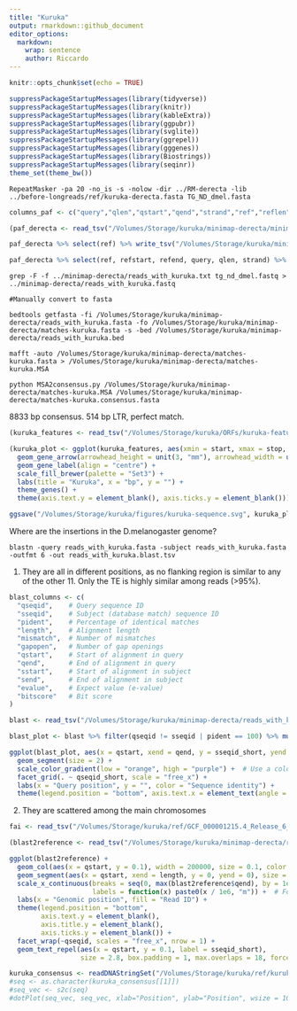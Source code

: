 ```yaml
---
title: "Kuruka"
output: rmarkdown::github_document
editor_options: 
  markdown: 
    wrap: sentence
    author: Riccardo
---
```


```r
knitr::opts_chunk$set(echo = TRUE)
```

```r
suppressPackageStartupMessages(library(tidyverse))
suppressPackageStartupMessages(library(knitr))
suppressPackageStartupMessages(library(kableExtra))
suppressPackageStartupMessages(library(ggpubr))
suppressPackageStartupMessages(library(svglite))
suppressPackageStartupMessages(library(ggrepel))
suppressPackageStartupMessages(library(gggenes))
suppressPackageStartupMessages(library(Biostrings))
suppressPackageStartupMessages(library(seqinr))
theme_set(theme_bw())
```

```{}
RepeatMasker -pa 20 -no_is -s -nolow -dir ../RM-derecta -lib ../before-longreads/ref/kuruka-derecta.fasta TG_ND_dmel.fasta
```

```r
columns_paf <- c("query","qlen","qstart","qend","strand","ref","reflen","refstart","refend","matching_bases","matching_including_gaps","quality")

(paf_derecta <- read_tsv("/Volumes/Storage/kuruka/minimap-derecta/minimap-output.paf", col_names = columns_paf) %>% filter(strand %in% c("+", "-")) %>% type_convert())

paf_derecta %>% select(ref) %>% write_tsv("/Volumes/Storage/kuruka/minimap-derecta/reads_with_kuruka.txt", col_names = FALSE)

paf_derecta %>% select(ref, refstart, refend, query, qlen, strand) %>% write_tsv("/Volumes/Storage/kuruka/minimap-derecta/reads_with_kuruka.bed", col_names = FALSE)
```

```{}
grep -F -f ../minimap-derecta/reads_with_kuruka.txt tg_nd_dmel.fastq > ../minimap-derecta/reads_with_kuruka.fastq

#Manually convert to fasta

bedtools getfasta -fi /Volumes/Storage/kuruka/minimap-derecta/reads_with_kuruka.fasta -fo /Volumes/Storage/kuruka/minimap-derecta/matches-kuruka.fasta -s -bed /Volumes/Storage/kuruka/minimap-derecta/reads_with_kuruka.bed

mafft -auto /Volumes/Storage/kuruka/minimap-derecta/matches-kuruka.fasta > /Volumes/Storage/kuruka/minimap-derecta/matches-kuruka.MSA

python MSA2consensus.py /Volumes/Storage/kuruka/minimap-derecta/matches-kuruka.MSA /Volumes/Storage/kuruka/minimap-derecta/matches-kuruka.consensus.fasta
```

8833 bp consensus.
514 bp LTR, perfect match.

```r
(kuruka_features <- read_tsv("/Volumes/Storage/kuruka/ORFs/kuruka-features.txt"))

(kuruka_plot <- ggplot(kuruka_features, aes(xmin = start, xmax = stop, y = 0, fill = blastp, forward = TRUE, label = blastp)) +
  geom_gene_arrow(arrowhead_height = unit(3, "mm"), arrowhead_width = unit(1, "mm")) +
  geom_gene_label(align = "centre") +
  scale_fill_brewer(palette = "Set3") +
  labs(title = "Kuruka", x = "bp", y = "") +
  theme_genes() +
  theme(axis.text.y = element_blank(), axis.ticks.y = element_blank()))

ggsave("/Volumes/Storage/kuruka/figures/kuruka-sequence.svg", kuruka_plot)
```


Where are the insertions in the D.melanogaster genome?
```{}
blastn -query reads_with_kuruka.fasta -subject reads_with_kuruka.fasta -outfmt 6 -out reads_with_kuruka.blast.tsv
```

1. They are all in different positions, as no flanking region is similar to any of the other 11. Only the TE is highly similar among reads (>95%).
```r
blast_columns <- c(
  "qseqid",    # Query sequence ID
  "sseqid",    # Subject (database match) sequence ID
  "pident",    # Percentage of identical matches
  "length",    # Alignment length
  "mismatch",  # Number of mismatches
  "gapopen",   # Number of gap openings
  "qstart",    # Start of alignment in query
  "qend",      # End of alignment in query
  "sstart",    # Start of alignment in subject
  "send",      # End of alignment in subject
  "evalue",    # Expect value (e-value)
  "bitscore"   # Bit score
)

blast <- read_tsv("/Volumes/Storage/kuruka/minimap-derecta/reads_with_kuruka.blast.tsv", col_names = blast_columns)

blast_plot <- blast %>% filter(qseqid != sseqid | pident == 100) %>% mutate(qseqid_short = substr(qseqid, 1, 2), sseqid_short = substr(sseqid, 1, 2))

ggplot(blast_plot, aes(x = qstart, xend = qend, y = sseqid_short, yend = sseqid_short, color = pident)) +
  geom_segment(size = 2) +  
  scale_color_gradient(low = "orange", high = "purple") +  # Use a color gradient
  facet_grid(. ~ qseqid_short, scale = "free_x") +
  labs(x = "Query position", y = "", color = "Sequence identity") +
  theme(legend.position = "bottom", axis.text.x = element_text(angle = 90, hjust = 1, size = 4))
```

2. They are scattered among the main chromosomes
```r
fai <- read_tsv("/Volumes/Storage/kuruka/ref/GCF_000001215.4_Release_6_plus_ISO1_MT_genomic.fna.fai", col_names = c("qseqid", "len"))

(blast2reference <- read_tsv("/Volumes/Storage/kuruka/minimap-derecta/reads_with_kuruka.blast2reference.tsv", col_names = blast_columns) %>% mutate(sseqid_short = substr(sseqid, 1, 2)) %>% group_by(sseqid_short) %>% filter(length == max(length)) %>% inner_join(fai, by = "qseqid") %>% select(-mismatch, -gapopen, -sstart, -send, -X3, -X4, -X5, -evalue, -bitscore))

ggplot(blast2reference) +
  geom_col(aes(x = qstart, y = 0.1), width = 200000, size = 0.1, color = "black", fill = "red") +  # Corrected geom_bar
  geom_segment(aes(x = qstart, xend = length, y = 0, yend = 0), size = 1.5, color = "grey") +  # Fixed segment
  scale_x_continuous(breaks = seq(0, max(blast2reference$qend), by = 1e7),  
                     labels = function(x) paste0(x / 1e6, "m")) +  # Format as "0m", "1m", ...
  labs(x = "Genomic position", fill = "Read ID") +
  theme(legend.position = "bottom",
        axis.text.y = element_blank(),  
        axis.title.y = element_blank(),  
        axis.ticks.y = element_blank()) +  
  facet_wrap(~qseqid, scales = "free_x", nrow = 1) +
  geom_text_repel(aes(x = qstart, y = 0.1, label = sseqid_short),  
                  size = 2.8, box.padding = 1, max.overlaps = 18, force = 1)
```

```r
kuruka_consensus <- readDNAStringSet("/Volumes/Storage/kuruka/ref/kuruka.fasta")
#seq <- as.character(kuruka_consensus[[1]])
#seq_vec <- s2c(seq)
#dotPlot(seq_vec, seq_vec, xlab="Position", ylab="Position", wsize = 100)
```


